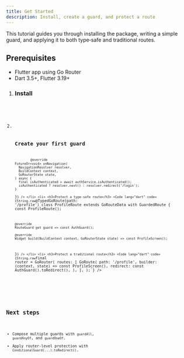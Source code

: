 ```yaml
---
title: Get Started
description: Install, create a guard, and protect a route
---
```



This tutorial guides you through installing the package, writing a simple guard, and applying it to both type‑safe and traditional routes.

## Prerequisites

- Flutter app using Go Router
- Dart 3.5+, Flutter 3.19+

<Steps>
  <ol>
    <li>
      <h3>Install</h3>
      <Code lang="bash" code={String.raw`flutter pub add go_router_guards`} />
    </li>
    <li>
      <h3>Create your first guard</h3>
      <Code lang="dart" code={String.raw`class AuthGuard extends RouteGuard {
    const AuthGuard();

    @override
    FutureOr<void> onNavigation(
      NavigationResolver resolver,
      BuildContext context,
      GoRouterState state,
    ) async {
      final isAuthenticated = await authService.isAuthenticated();
      isAuthenticated ? resolver.next() : resolver.redirect('/login');
    }
}`} />
    </li>
    <li>
      <h3>Protect a type‑safe route</h3>
      <Code lang="dart" code={String.raw`@TypedGoRoute<ProfileRoute>(path: '/profile')
class ProfileRoute extends GoRouteData with GuardedRoute {
    const ProfileRoute();

    @override
    RouteGuard get guard => const AuthGuard();

    @override
    Widget build(BuildContext context, GoRouterState state) => const ProfileScreen();
  }`} />
      </li>
      <li>
        <h3>Protect a traditional route</h3>
        <Code lang="dart" code={String.raw`final router = GoRouter(
    routes: [
      GoRoute(
        path: '/profile',
        builder: (context, state) => const ProfileScreen(),
        redirect: const AuthGuard().toRedirect(),
      ),
    ],
);`} />
    </li>
  </ol>
</Steps>

## Next steps

- Compose multiple guards with `guardAll`, `guardAnyOf`, and `guardOneOf`.
- Apply router‑level protection with `ConditionalGuard(...).toRedirect()`.


